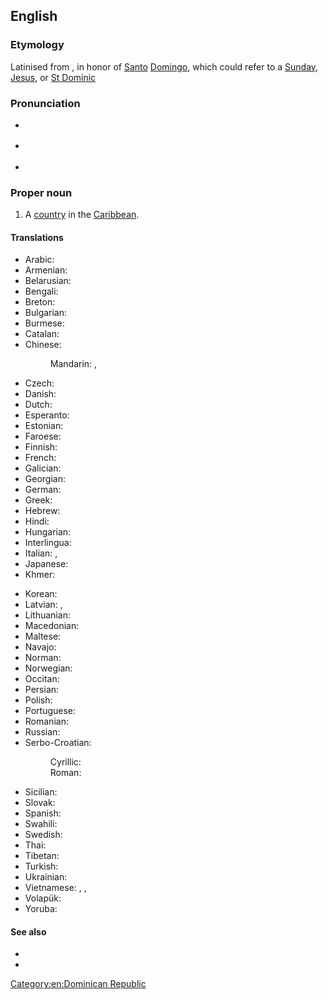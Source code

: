 ==English==
{{wikipedia}}

===Etymology===
Latinised from {{etyl|es|en}}, in honor of [[santo#Spanish|Santo]] [[domingo#Spanish|Domingo]], which could refer to a [[Sunday]], [[Jesus]], or [[w:Saint Dominic|St Dominic]]

===Pronunciation===
* {{a|UK}} {{IPA|/dɒmˌɪn.ɪ.kən ɹɪˈpʌb.lɪk/|lang=en}}
* {{a|US}} {{IPA|/doʊˌmɪn.ɪ.kən ɹəˈpʌb.lɪk/|lang=en}}
* {{audio|en-us-Dominican Republic.ogg|Audio (US)|lang=en}}

===Proper noun===
{{en-proper noun|head=[[Dominican]] [[republic|Republic]]}}

# {{senseid|en|Q786}}A [[country]] in the [[Caribbean]].

====Translations====
{{trans-top|id=Q786|country in the Caribbean}}
* Arabic: {{t|ar|جُمْهُورِيَّة اَلدُّومِنِيكَان|f|tr=jumhuriyya d-duminikān}}
* Armenian: {{t|hy|Դոմինիկյան Հանրապետություն}}
* Belarusian: {{t|be|Дамініка́нская Рэспу́бліка|f}}
* Bengali: {{t|bn|ডোমিনিকান প্রজাতন্ত্র|sc=Beng}}
* Breton: {{t|br|Republik Dominikan}}
* Bulgarian: {{t|bg|Доминика́нска репу́блика|f}}
* Burmese: {{t|my|ဒိုမီနီကန်သမ္မတ}}
* Catalan: {{t+|ca|República Dominicana|f}}
* Chinese:
*: Mandarin: {{t+|cmn|多米尼加共和國|sc=Hani}}, {{t+|cmn|多米尼加共和国|tr=Duōmǐníjiā gònghéguó|sc=Hani}}
* Czech: {{t+|cs|Dominikánská republika|f}}
* Danish: {{t|da|Dominikanske Republik}}
* Dutch: {{t+|nl|Dominicaanse Republiek}}
* Esperanto: {{t+|eo|Domingo}}
* Estonian: {{t|et|[[Dominikaani]] [[vabariik|Vabariik]]}}
* Faroese: {{t|fo|Dominikalýðveldið|n}}
* Finnish: {{t+|fi|Dominikaaninen tasavalta}}
* French: {{t+|fr|République dominicaine}}
* Galician: {{t+|gl|República Dominicana|f}}
* Georgian: {{t|ka|დომინიკელთა რესპუბლიკა}}
* German: {{t+|de|Dominikanische Republik|f}}
* Greek: {{t+|el|Δομινικανή Δημοκρατία|f}}
* Hebrew: {{t|he|הרפובליקה הדומיניקנית|f|tr=ha-republika ha-dominikanit|sc=Hebr}}
* Hindi: {{t|hi|दोमिनिकन गणराज्य}}
* Hungarian: {{t+|hu|Dominikai Köztársaság}}
* Interlingua: {{t|ia|Republica Dominican}}
* Italian: {{t|it|Repubblica dominicana}}, {{qualifier|a correct translation}} {{t+|it|Repubblica Dominicana|f}}
* Japanese: {{t|ja|ドミニカ共和国|tr=Dominika kyōwakoku}}
* Khmer: {{t+|km|សាធារណរដ្ឋដូមីនីក}}
{{trans-mid}}
* Korean: {{t|ko|^도미니카 공화국}}
* Latvian: {{t|lv|Dominikāna|f}}, {{t|lv|Dominikānas Republika|f}}
* Lithuanian: {{t+|lt|Dominikos Respublika|f}}
* Macedonian: {{t+|mk|Доминика́нска Република|f|sc=Cyrl}}
* Maltese: {{t|mt|Repubblika Dominikana|f|alt=ir-Repubblika Dominikana}}
* Navajo: {{t|nv|Domingo bikéyah}}
* Norman: {{t|nrf|Républyique Dominnicaine|f}}
* Norwegian: {{t|no|Den dominikanske republikk}}
* Occitan: {{t+|oc|Republica Dominicana|f}}
* Persian: {{t|fa|جمهوری دومینیکن|tr=jomhuri-ye dominikan}}
* Polish: {{t+|pl|Dominikana}}
* Portuguese: {{t+|pt|República Dominicana}}
* Romanian: {{t+|ro|Republica Dominicană|f}}
* Russian: {{t|ru|Доминика́нская Респу́блика|f}}
* Serbo-Croatian:
*: Cyrillic: {{t|sh|Доминиканска Република|f|sc=Cyrl}}
*: Roman: {{t+|sh|Dominikanska Republika|f}}
* Sicilian: {{t|scn|Ripùbbrica Duminicana|f}}
* Slovak: {{t|sk|Dominikánska republika|f}}
* Spanish: {{t+|es|República Dominicana}}
* Swahili: {{t+|sw|Jamhuri ya Dominika}}
* Swedish: {{t+|sv|Dominikanska republiken}}
* Thai: {{t+|th|สาธารณรัฐโดมินิกัน}}
* Tibetan: {{t|bo|ཌོ་མི་ནི་ཀན་སྤྱི་མཐུན་རྒྱལ་ཁབ|sc=Tibt}}
* Turkish: {{t+|tr|Dominik Cumhuriyeti}}
* Ukrainian: {{t+|uk|Домініка́нська Респу́бліка|f}}
* Vietnamese: {{t|vi|Cộng hoà Đô-mi-ni-ca-na}}, {{t|vi|Đô-mi-ni-ca-na}}, {{t|vi|Cộng hòa Dominica}}
* Volapük: {{t+|vo|Sandominän}}
* Yoruba: {{t|yo|Dòmíníkánì}}
{{trans-bottom}}

====See also====
* {{l|en|Santo Domingo}}
* {{list:countries of North America/en}}{{topics|en|Countries in North America}}

[[Category:en:Dominican Republic]]